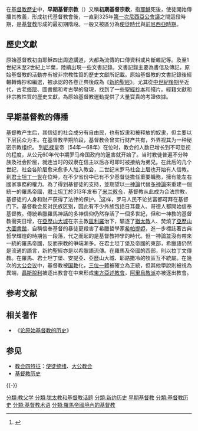 
{{基督教}}

在[[基督教歷史|基督教歷史]]中，'''早期基督宗教'''（{{lang-en|Early Christianity}}）又稱'''初期基督宗教'''，指[[耶穌|耶穌]]死後，使徒開始傳播其教義，形成初代基督教會後，一直到325年[[第一次尼西亞公會議|第一次尼西亞公會議]]之間這段時期，是[[基督教|基督教]]形成的最初期階段。一般又被區分為[[使徒時代|使徒時代]]與[[前尼西亞時期|前尼西亞時期]]。

== 歷史文獻 ==
原始基督教初由耶穌四出周遊講道，大都為流傳的口傳資料或片斷雜記等。及至1世紀末至2世紀上半葉，陸續出現一些文書記錄。文書記錄主要為書信及傳記，原始基督教的活動亦有被非宗教性質的歷史文獻所記載。原始基督教的文書記錄後經輾轉傳抄和編選，被承認的各卷正典後成為《[[新約聖經|新約聖經]]》。尤其從[[中世紀後期|中世紀後期]]至近代，古老[[修院|修院]]、圖書館和考古學的發現，找到了一些[[聖經抄本|聖經抄本]]和殘片。經籍文獻和非宗教性質的歷史文獻，為原始基督教運動提供了大量寶貴的考證依據。

== 早期基督教的傳播 ==
{{See also|基督教传播年表}}

基督教产生后，其信徒的社会成分有自由民，也有奴隶和被释放的奴隶，但主要以下层民众为主。在基督教早期阶段，基督教会曾实行财产共有，外界视其为一种秘密宗教组织。 到[[尼禄|尼禄]]皇帝（54年—68年）在位时，教会的人数已增长到不可忽视的程度，从公元60年代中期罗马帝国政府的逼害就开始了。当时教徒普遍不分种族及社会阶层，就连当时的奴隶在信主以后亦可即时被接纳为弟兄。在此后的几个世纪，社会各阶层愈来愈多人加入教会，二世纪末罗马社会上层也开始有人信教。到[[君士坦丁大帝|君士坦丁一世]]在位時，在不少省份中已有不少基督徒擔任重要職務，擁有能左右國家事務的權力。為了得到基督徒的支持，並期望以[[一神論|一神論]]代替[[多神論|多神論]]來重建一個統一的羅馬帝國，[[君士坦丁大帝|君士坦丁]]於313年发布了[[米兰敕令_(君士坦丁)|米兰敕令]]，基督教从此成为合法宗教，基督徒的人身和财产获得了法律的保护。<ref>{{zh-tw}}{{Cite web|url=http://www.cftfc.com/com_chinese/churchhistory/Big5/history/01.htm#%E6%AD%B7%E5%8F%B2%E6%A6%82%E8%BF%B0|title=中世纪前期教会历史|accessdate=2010-12-09|work=|publisher=|date=|deadurl=yes|archiveurl=https://web.archive.org/web/20100620013519/http://www.cftfc.com/com_chinese/churchhistory/Big5/history/01.htm#%E6%AD%B7%E5%8F%B2%E6%A6%82%E8%BF%B0|archivedate=2010年6月20日|df=}}</ref>这样，罗马人民不论贫富都可拜在基督门下。基督教会反对民族区别，因此有不少外族包括日耳曼人、哥德人都開始信奉基督教。傳統希臘羅馬神話的多神信仰仍然存活了一個多世紀，但和一神教的基督教衝突日增，在[[亞歷山大城|亞歷山大城]]在宗主教[[亞歷山大的區利羅|區利羅]]治下，驅逐了[[猶太教|猶太教]]人、焚燒了[[亞歷山大圖書館|亞歷山大圖書館]]，自稱信奉基督的暴徒更殺害了希臘哲學家[[希帕提婭|希帕提婭]]，進一步標誌著古典哲學輝煌的時期告一段落，代之而起的是基督教神學的時代。但一神論並沒有帶來一統的羅馬帝國，反而宗教的爭端漸多。在君士坦丁堡及帝國的東部，希臘語仍然是流通的語言，新約聖經亦是以希臘語流傳。在羅馬及帝國的西部，則以拉丁文傳教。在羅馬、君士坦丁堡、安提亞、亞歷山大城、耶路撒冷的牧區互不統屬。在幾次的[[大公会议|大公会议]]中，基督教被[[国教|国教]]化，[[三位一體|三位一體]]被確立為正統，但其他學說則被視為異端，[[聶斯脫利|聶斯脫利]]被逐出教會在中東形成[[東方亞述教會|東方亞述教會]]，[[阿里烏教派|阿里烏教派]]亦被逐出教會。

==参考文献==
{{Reflist}}

==相关著作==
*《[[论原始基督教的历史|论原始基督教的历史]]》

== 参见 ==
{{Portal box|基督教|古罗马}}
* [[教会四特征|教会四特征]]：[[使徒统绪|使徒统绪]]、[[大公教会|大公教会]]
* [[基督教历史|基督教历史]]

{{-}}
{{耶稣的十二使徒}}
{{基督教页脚}}
{{天主教}}
{{天主教会史}}
{{欧洲历史}}

[[分類:教父学|分類:教父学]]
[[分類:犹太教和基督教话题|分類:犹太教和基督教话题]]
[[分類:新约历史|分類:新约历史]]
[[分類:早期基督教|]]
[[分類:基督教历史|分類:基督教历史]]
[[分類:基督教术语|分類:基督教术语]]
[[分類:羅馬帝國境內的基督教|分類:羅馬帝國境內的基督教]]